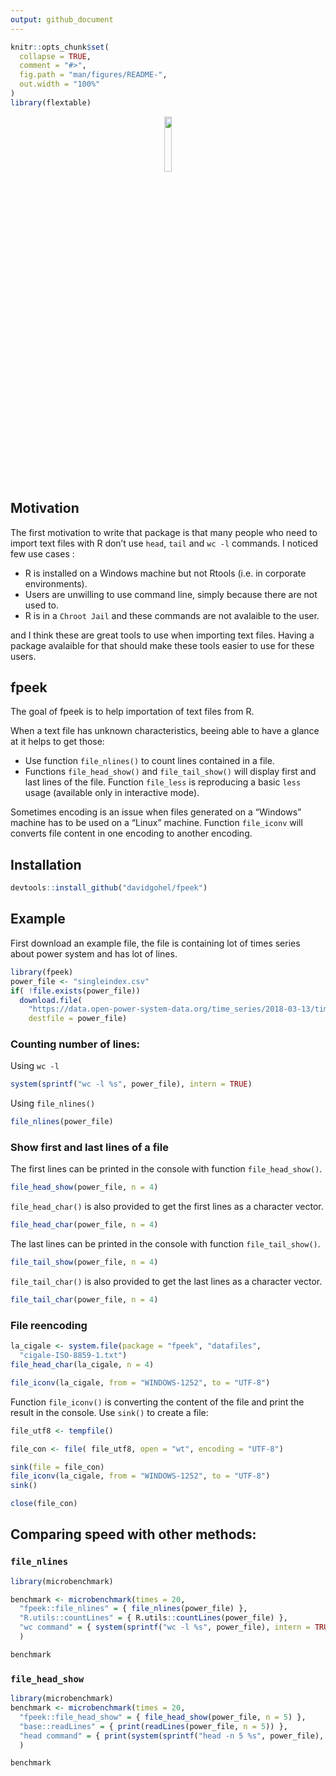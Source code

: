 ```yaml
---
output: github_document
---
```


<!-- README.md is generated from README.Rmd. Please edit that file -->

```r
knitr::opts_chunk$set(
  collapse = TRUE,
  comment = "#>",
  fig.path = "man/figures/README-",
  out.width = "100%"
)
library(flextable)
```

<p align="center">
  <img width="15%" src="http://www.ardata.fr/images/fpeek.svg">
</p>

## Motivation 

The first motivation to write that package is that many people who 
need to import text files with R don't use `head`, `tail` and 
`wc -l` commands. I noticed few use cases :

* R is installed on a Windows machine but not Rtools (i.e. in corporate environments).
* Users are unwilling to use command line, simply because there are not used to.
* R is in a `Chroot Jail` and these commands are not avalaible to the user. 

and I think these are great tools to use when importing 
text files. Having a package avalaible for that should 
make these tools easier to use for these users. 

## fpeek

The goal of fpeek is to help importation of text files from R.

When a text file has unknown characteristics, beeing able 
to have a glance at it helps to get those:

* Use function `file_nlines()` to count lines contained in a file.
* Functions `file_head_show()` and `file_tail_show()` will display 
first and last lines of the file. Function `file_less` is reproducing 
a basic `less` usage (available only in interactive mode).

Sometimes encoding is an issue when files generated on a "Windows" machine 
has to be used on a "Linux" machine. Function `file_iconv` will converts 
file content in one encoding to another encoding.


## Installation

```r
devtools::install_github("davidgohel/fpeek")
```

## Example

First download an example file, the file is containing lot of times series 
about power system and has lot of lines.

```r
library(fpeek)
power_file <- "singleindex.csv"
if( !file.exists(power_file))
  download.file(
    "https://data.open-power-system-data.org/time_series/2018-03-13/time_series_15min_singleindex.csv", 
    destfile = power_file)
```

### Counting number of lines:

Using `wc -l`

```r
system(sprintf("wc -l %s", power_file), intern = TRUE)
```

Using `file_nlines()`

```r
file_nlines(power_file)
```

### Show first and last lines of a file

The first lines can be printed in the console with function `file_head_show()`. 

```r
file_head_show(power_file, n = 4)
```

`file_head_char()` is also provided to get the first lines as a character vector.

```r
file_head_char(power_file, n = 4)
```

The last lines can be printed in the console with function `file_tail_show()`. 

```r
file_tail_show(power_file, n = 4)
```

`file_tail_char()` is also provided to get the last lines as a character vector.

```r
file_tail_char(power_file, n = 4)
```


### File reencoding

```r
la_cigale <- system.file(package = "fpeek", "datafiles", 
  "cigale-ISO-8859-1.txt")
file_head_char(la_cigale, n = 4)

file_iconv(la_cigale, from = "WINDOWS-1252", to = "UTF-8")
```

Function `file_iconv()` is converting the content of the file 
and print the result in the console. Use `sink()` to create 
a file:

```r
file_utf8 <- tempfile()

file_con <- file( file_utf8, open = "wt", encoding = "UTF-8")

sink(file = file_con)
file_iconv(la_cigale, from = "WINDOWS-1252", to = "UTF-8")
sink()

close(file_con)
```

## Comparing speed with other methods:

### `file_nlines`

```r
library(microbenchmark)

benchmark <- microbenchmark(times = 20, 
  "fpeek::file_nlines" = { file_nlines(power_file) },
  "R.utils::countLines" = { R.utils::countLines(power_file) }, 
  "wc command" = { system(sprintf("wc -l %s", power_file), intern = TRUE) }
  )

benchmark
```

### `file_head_show`

```r
library(microbenchmark)
benchmark <- microbenchmark(times = 20, 
  "fpeek::file_head_show" = { file_head_show(power_file, n = 5) },
  "base::readLines" = { print(readLines(power_file, n = 5)) }, 
  "head command" = { print(system(sprintf("head -n 5 %s", power_file), intern = TRUE)) }
  )
```

```r
benchmark
```

